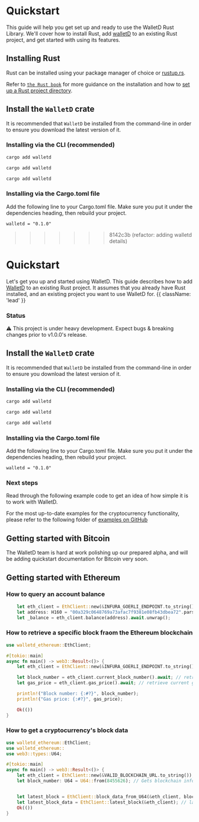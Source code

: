 
# Quickstart

This guide will help you get set up and ready to use the WalletD Rust Library. 
We'll cover how to install Rust, add [walletD](https://crates.io/crates/walletd) to an existing Rust project, and get started with using its features.

## Installing Rust

Rust can be installed using your package manager of choice or [rustup.rs](https://rustup.rs). 

Refer to [`the Rust book`](https://doc.rust-lang.org/book/) for more guidance on the installation and how to [set up a Rust project directory](https://doc.rust-lang.org/book/ch01-02-hello-world.html).


## Install the `WalletD` crate

It is recommended that `WalletD` be installed from the command-line in order to ensure you download the latest version of it.

### Installing via the CLI (recommended)

<CodeGroup>

```bash {{ title: 'MacOS' }}
cargo add walletd
```

```bash {{ title: 'Windows' }}
cargo add walletd
```

```bash {{ title: 'Linux' }}
cargo add walletd
```

</CodeGroup>

### Installing via the Cargo.toml file

Add the following line to your Cargo.toml file. Make sure you put it under the dependencies heading, then rebuild your project.
```
walletd = "0.1.0"
```

>>>>>>> 8142c3b (refactor: adding walletd details)

# Quickstart

Let's get you up and started using WalletD. This guide describes how to add [WalletD](https://crates.io/) to an existing Rust project. It assumes that you already have Rust installed, and an existing project you want to use WalletD for. {{ className: 'lead' }}

### Status
<Note>
  ⚠️ This project is under heavy development. Expect bugs & breaking changes prior to v1.0.0's release.
</Note>

## Install the `WalletD` crate

It is recommended that `WalletD` be installed from the command-line in order to ensure you download the latest version of it.

### Installing via the CLI (recommended)

<CodeGroup>

```bash {{ title: 'MacOS' }}
cargo add walletd
```

```bash {{ title: 'Windows' }}
cargo add walletd
```

```bash {{ title: 'Linux' }}
cargo add walletd
```

</CodeGroup>

### Installing via the Cargo.toml file

Add the following line to your Cargo.toml file. Make sure you put it under the dependencies heading, then rebuild your project.
```
walletd = "0.1.0"
```

### Next steps

Read through the following example code to get an idea of how simple it is to work with WalletD.

For the most up-to-date examples for the cryptocurrency functionality, please refer to the following folder of [examples on GitHub](non)

## Getting started with Bitcoin

The WalletD team is hard at work polishing up our prepared alpha, and will be adding quickstart documentation for Bitcoin very soon.

## Getting started with Ethereum



### How to query an account balance

```rust
    let eth_client = EthClient::new(&INFURA_GOERLI_ENDPOINT.to_string()).unwrap();
    let address: H160 = "00a329c0648769a73afac7f9381e08fb43dbea72".parse().unwrap();
    let _balance = eth_client.balance(address).await.unwrap();
```    

### How to retrieve a specific block fraom  the Ethereum blockchain
```rust
use walletd_ethereum::EthClient;

#[tokio::main]
async fn main() -> web3::Result<()> {
    let eth_client = EthClient::new(&INFURA_GOERLI_ENDPOINT.to_string()); // initialise blockchain client

    let block_number = eth_client.current_block_number().await; // retrieve latest block number
    let gas_price = eth_client.gas_price().await; // retrieve current gas price

    println!("Block number: {:#?}", block_number);
    println!("Gas price: {:#?}", gas_price);

    Ok(())
}
```


### How to get a cryptocurrency's block data

```rust
use walletd_ethereum::EthClient;
use walletd_ethereum::
use web3::types::U64;

#[tokio::main]
async fn main() -> web3::Result<()> {
    let eth_client = EthClient::new(&VALID_BLOCKCHAIN_URL.to_string()); // instantiate an instance of EthClient
    let block_number: U64 = U64::from(8455626); // Gets blockchain information for a specified block number


    let latest_block = EthClient::block_data_from_U64(&eth_client, block_number); // Gets the block data for the latest block
    let latest_block_data = EthClient::latest_block(&eth_client); // latest_block_data contains data for an Ethereum block
    Ok(())
}
```

